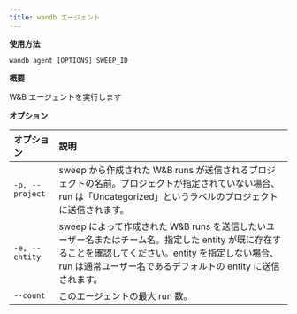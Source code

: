```yaml
---
title: wandb エージェント
---
```


**使用方法**

`wandb agent [OPTIONS] SWEEP_ID`

**概要**

W&B エージェントを実行します

**オプション**

| **オプション** | **説明** |
| :--- | :--- |
| `-p, --project` | sweep から作成された W&B runs が送信されるプロジェクトの名前。プロジェクトが指定されていない場合、run は「Uncategorized」というラベルのプロジェクトに送信されます。 |
| `-e, --entity` | sweep によって作成された W&B runs を送信したいユーザー名またはチーム名。指定した entity が既に存在することを確認してください。entity を指定しない場合、run は通常ユーザー名であるデフォルトの entity に送信されます。 |
| `--count` | このエージェントの最大 run 数。 |